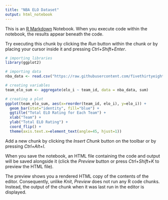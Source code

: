 ```yaml
---
title: "NBA ELO Dataset"
output: html_notebook
---
```


This is an [R Markdown](http://rmarkdown.rstudio.com) Notebook. When you execute code within the notebook, the results appear beneath the code. 

Try executing this chunk by clicking the *Run* button within the chunk or by placing your cursor inside it and pressing *Ctrl+Shift+Enter*. 

```r
# importing libraries 
library(ggplot2)

# importing data
nba_data <- read.csv("https://raw.githubusercontent.com/fivethirtyeight/data/master/nba-elo/nbaallelo.csv")
```

```r
# creating variables 
team_elo_sum <- aggregate(elo_i ~ team_id, data = nba_data, sum)
```

```r
# creating a plot
ggplot(team_elo_sum, aes(x=reorder(team_id, elo_i), y=elo_i)) +
  geom_bar(stat="identity", fill="blue") +
  ggtitle("Total ELO Rating for Each Team") +
  xlab("Team") +
  ylab("Total ELO Rating") +
  coord_flip() +
  theme(axis.text.x=element_text(angle=45, hjust=1))
```

Add a new chunk by clicking the *Insert Chunk* button on the toolbar or by pressing *Ctrl+Alt+I*.

When you save the notebook, an HTML file containing the code and output will be saved alongside it (click the *Preview* button or press *Ctrl+Shift+K* to preview the HTML file).

The preview shows you a rendered HTML copy of the contents of the editor. Consequently, unlike *Knit*, *Preview* does not run any R code chunks. Instead, the output of the chunk when it was last run in the editor is displayed.
